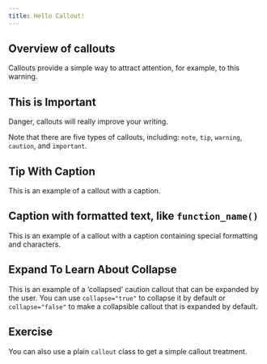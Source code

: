 ```yaml
---
title: Hello Callout!
---
```


## Overview of callouts

::: {.callout-warning}
Callouts provide a simple way to attract attention, for example, to this warning.
:::

::: {.callout-important}
## This is Important

Danger, callouts will really improve your writing.
:::

::: {.callout-note}
Note that there are five types of callouts, including: `note`, `tip`, `warning`, `caution`, and `important`.
:::

::: {.callout-tip}
## Tip With Caption

This is an example of a callout with a caption.
:::

::: {.callout-tip}
## Caption with **formatted** text, like `function_name()`

This is an example of a callout with a caption containing special formatting and characters.
:::

::: {.callout-caution collapse="true"}
## Expand To Learn About Collapse

This is an example of a 'collapsed' caution callout that can be expanded by the user. You can use `collapse="true"` to collapse it by default or `collapse="false"` to make a collapsible callout that is expanded by default.
:::

::: {.callout}
## Exercise

You can also use a plain `callout` class to get a simple callout treatment.
:::